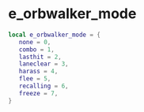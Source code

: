 # e_orbwalker_mode

```lua
local e_orbwalker_mode = {
   none = 0,
   combo = 1,
   lasthit = 2,
   laneclear = 3,
   harass = 4,
   flee = 5,
   recalling = 6,
   freeze = 7,
}
```
